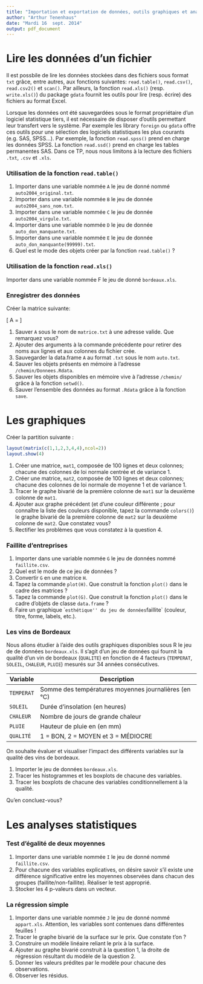 ```yaml
---
title: "Importation et exportation de données, outils graphiques et analyses statistiques"
author: "Arthur Tenenhaus"
date: "Mardi 16  sept. 2014"
output: pdf_document
---
```


# Lire les données d’un fichier

Il est possbile de lire les données stockées dans des fichiers sous format `txt` grâce, entre autres, aux fonctions
suivantes: `read.table()`, `read.csv()`, `read.csv2()` et `scan()`. Par ailleurs, la fonction `read.xls()` (resp. `write.xls()`) du package `gdata` fournit les outils pour lire (resp. écrire) des fichiers au format Excel.

Lorsque les données ont été sauvegardées sous le format propriétaire d'un logiciel statistique tiers, il est nécessaire de disposer d'outils permettant leur transfert vers le système. Par exemple les library `foreign` ou `gdata` offre ces outils pour une sélection des logiciels statistiques les plus courants (e.g. SAS, SPSS…). Par exemple, la fonction `read.spss()` prend en charge les données SPSS. La fonction `read.ssd()` prend en charge les tables permanentes SAS. Dans ce TP, nous nous limitons à la lecture des fichiers `.txt`, `.csv` et `.xls`.

### Utilisation de la fonction `read.table()`

1. Importer dans une variable nommée `A` le jeu de donné nommé `auto2004_original.txt`.
2. Importer dans une variable nommée `B` le jeu de donnée `auto2004_sans_nom.txt`.
3. Importer dans une variable nommée `C` le jeu de donnée `auto2004_virgule.txt`.
4. Importer dans une variable nommée `D` le jeu de donnée `auto_don_manquante.txt`.
5. Importer dans une variable nommée `E` le jeu de donnée `auto_don_manquante(99999).txt`.
6. Quel est le mode des objets créer par la fonction `read.table()` ?

### Utilisation de la fonction `read.xls()`

Importer dans une variable nommée F le jeu de donné `bordeaux.xls`.

### Enregistrer des données

Créer la matrice suivante:
  
\[
  A = \left[
    \begin{array}{cccc}
      1 & 2 & 3 & 4\\
      5 & 6 & 7 & 8\\
      9 & 10 & 11 & 12\\
    \end{array} 
  \right]
\]

1. Sauver `A` sous le nom de `matrice.txt` à une adresse valide. Que remarquez vous?
2. Ajouter des arguments à la commande précédente pour retirer des noms aux lignes et aux colonnes du fichier crée.
3. Sauvegarder la data.frame `A` au format `.txt` sous le nom `auto.txt`.
4. Sauver les objets présents en mémoire à l’adresse `/chemin/Donnees.Rdata`.
5. Sauver les objets disponibles en mémoire vive à l’adresse `/chemin/` grâce à la fonction `setwd()`.
6. Sauver l'ensemble des données au format `.Rdata` grâce à la fonction `save`.

# Les graphiques

Créer la partition suivante :

```r
layout(matrix(c(1,1,2,3,4,4),ncol=2))
layout.show(4)
```

1. Créer une matrice, `mat1`, composée de 100 lignes et deux colonnes; chacune des colonnes de loi normale centrée et de variance 1.
2. Créer une matrice, `mat2`, composée de 100 lignes et deux colonnes; chacune des colonnes de loi normale de moyenne 1 et de variance 1.
3. Tracer le graphe bivarié de la première colonne de `mat1` sur la deuxième colonne de `mat1`.
4. Ajouter aux graphe précédent (et d’une couleur différente ; pour connaître la liste des couleurs disponible, tapez la commande `colors()`) le graphe bivarié de la première colonne de `mat2` sur la deuxième colonne de `mat2`. Que constatez vous?
5. Rectifier les problèmes que vous constatez à la question 4.

### Faillite d'entreprises

1. Importer dans une variable nommée `G` le jeu de données nommé `faillite.csv`.
2. Quel est le mode de ce jeu de données ?
3. Convertir `G` en une matrice `H`.
4. Tapez la commande `plot(H)`. Que construit la fonction `plot()` dans le cadre des matrices ?
5. Tapez la commande `plot(G)`. Que construit la fonction `plot()` dans le cadre d'objets de classe `data.frame` ?
6. Faire un graphique ``esthétique'' du jeu de données `faillite` (couleur, titre, forme, labels, etc.).


### Les vins de Bordeaux

Nous allons étudier à l’aide des outils graphiques disponibles sous R le jeu de de données `bordeaux.xls`. Il s’agit d’un jeu de données qui fournit la qualité d'un vin de bordeaux (`QUALITE`) en fonction de 4 facteurs (`TEMPERAT`, `SOLEIL`, `CHALEUR`, `PLUIE`) mesurés sur 34 années consécutives.

Variable | Description
---------|------------
`TEMPERAT` | Somme des températures moyennes journalières (en °C)
`SOLEIL`   | Durée d’insolation (en heures)
`CHALEUR`  | Nombre de jours de grande chaleur
`PLUIE`    | Hauteur de pluie en (en mm)
`QUALITÉ`  | 1 = BON, 2 = MOYEN et 3 = MÉDIOCRE


On souhaite évaluer et visualiser l’impact des différents variables sur la qualité des
vins de bordeaux.

1. Importer le jeu de données `bordeaux.xls`.
2. Tracer les histogrammes et les boxplots de chacune des variables.
3. Tracer les boxplots de chacune des variables conditionnellement à la qualité.

Qu’en concluez-vous?

# Les analyses statistiques

### Test d'égalité de deux moyennes


1. Importer dans une variable nommée `I` le jeu de donné nommé `faillite.csv`.
2. Pour chacune des variables explicatives, on désire savoir s'il existe une différence significative entre les moyennes observées dans chacun des groupes (faillite/non-faillite). Réaliser le test approprié. 
3. Stocker les 4 p-valeurs dans un vecteur.

### La régression simple

1. Importer dans une variable nommée `J` le jeu de donné nommé `appart.xls`. Attention, les variables sont contenues dans différentes feuilles !
2. Tracer le graphe bivarié de la surface sur le prix. Que constate t’on ?
3. Construire un modèle linéaire reliant le prix à la surface.
4. Ajouter au graphe bivarié construit à la question 1, la droite de régression résultant du modèle de la question 2.
5. Donner les valeurs prédites par le modèle pour chacune des observations.
6. Observer les résidus.

